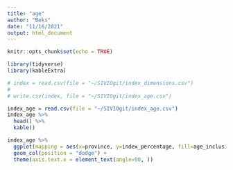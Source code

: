```yaml
---
title: "age"
author: "Beks"
date: "11/16/2021"
output: html_document
---
```


```r
knitr::opts_chunk$set(echo = TRUE)

library(tidyverse)
library(kableExtra)
```

```r
# index = read.csv(file = "~/SIVIOgit/index_dimensions.csv")
# 
# write.csv(index, file = "~/SIVIOgit/index_age.csv")
```

```r
index_age = read.csv(file = "~/SIVIOgit/index_age.csv")
index_age %>%
  head() %>%
  kable()
```

```r
index_age %>%
  ggplot(mapping = aes(x=province, y=index_percentage, fill=age_inclusion)) +
  geom_col(position = "dodge") +
  theme(axis.text.x = element_text(angle=90, ))
```

